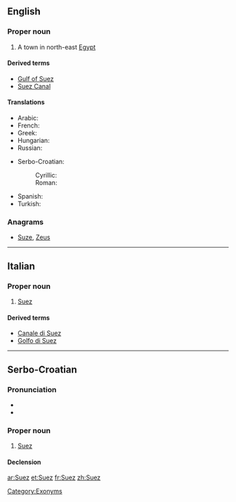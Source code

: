 ==English==

===Proper noun===
{{wikipedia}}
{{en-proper noun}}

# A town in north-east [[Egypt]]

====Derived terms====
* [[Gulf of Suez]]
* [[Suez Canal]]

====Translations====
{{trans-top|Suez, Egypt}}
* Arabic: {{t-|ar|السويس|m|tr=al-suways}}
* French: {{t+|fr|Suez}}
* Greek: {{t|el|Σουέζ|n|tr=Suez}}
* Hungarian: {{t-|hu|Szuez}}
* Russian: {{t|ru|Суэц|m|tr=Suéc}}
{{trans-mid}}
* Serbo-Croatian:
*: Cyrillic: {{t-|sh|Суез|m|alt=Су̀ез|sc=Cyrl}}
*: Roman: {{t-|sh|Suez|m|alt=Sùez}}
* Spanish: {{t-|es|Suez|m}}
* Turkish: {{t|tr|Süveyş}}
{{trans-bottom}}

===Anagrams===
* [[Suze#English|Suze]], [[Zeus#English|Zeus]]

[[Category:Exonyms]]

----

==Italian==

===Proper noun===
{{wikipedia|lang=it}}
{{it-proper noun}}

# [[#English|Suez]]

====Derived terms====
* [[Canale di Suez]]
* [[Golfo di Suez]]

----

==Serbo-Croatian==

===Pronunciation===
* {{IPA|/sǔez/|lang=sh}}
* {{hyphenation|Su|ez}}

===Proper noun===
{{sh-proper noun|g=m|head=Sùez|r|Суез|Су̀ез}}

# [[#English|Suez]]

====Declension====
{{sh-decl-noun-unc
|Suez
|Sueza
|Suezu
|Suez
|Suezu
|Suezu
|Suezom
}}

[[ar:Suez]]
[[et:Suez]]
[[fr:Suez]]
[[zh:Suez]]